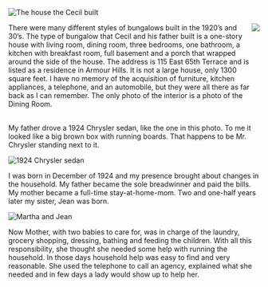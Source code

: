 
<BookPage title="The House that Cecil Built">

![The house the Cecil built](/images/image83.jpg)

<img src="/images/image59.jpg" style="float: right; max-width: 20ch;" />There were many different styles of bungalows built in the 1920’s and 30’s.  The type of bungalow that Cecil and his father built is a one-story house with living room, dining room, three bedrooms, one bathroom, a kitchen with breakfast room, full basement and a porch that wrapped around the side of the house.  The address is 115 East 65th Terrace and is listed as a residence in Armour Hills.  It is not a large house, only 1300 square feet.  I have no memory of the acquisition of furniture, kitchen appliances, a telephone, and an automobile, but they were all there as far back as I can remember.
The only photo of the interior is a photo of the Dining Room.  

<br />

<div style="clear: right"></div>My father drove a 1924 Chrysler sedan, like the one in this photo.  To me it looked like a big brown box with running boards. That happens to be Mr. Chrysler standing next to it.

![1924 Chrysler sedan](/images/image85.jpg)

I was born in December of 1924 and my presence brought about changes in the household.  My father became the sole breadwinner and paid the bills. My mother became a full-time stay-at-home-mom. Two and one-half years later my sister, Jean was born.

![Martha and Jean](/images/image87.jpg)

Now Mother, with two babies to care for, was in charge of the laundry, grocery shopping, dressing, bathing and feeding the children. With all this responsibility, she thought she needed some help with running the household. In those days household help was easy to find and very reasonable.  She used the telephone to call an agency, explained what she needed and in few days a lady would show up to help her. 


</BookPage>
